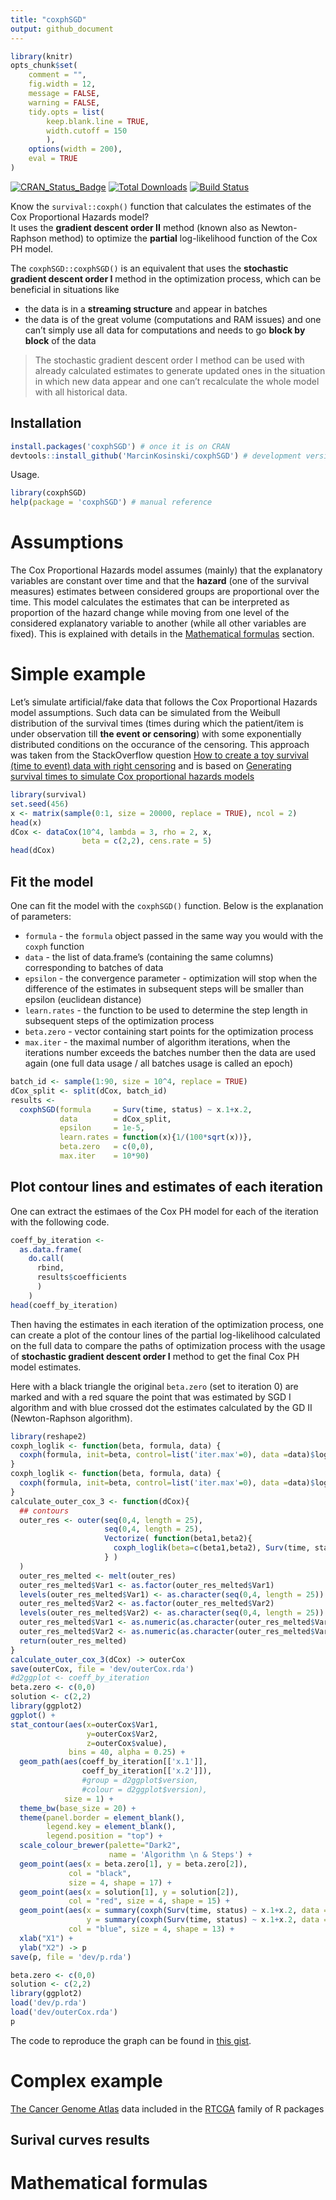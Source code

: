 ```yaml
---
title: "coxphSGD"
output: github_document
---
```


```r
library(knitr)
opts_chunk$set(
	comment = "",
	fig.width = 12, 
	message = FALSE,
	warning = FALSE,
	tidy.opts = list(
		keep.blank.line = TRUE,	
		width.cutoff = 150
		),
	options(width = 200),
	eval = TRUE
)
```

[![CRAN_Status_Badge](http://www.r-pkg.org/badges/version/coxphSGD)](http://cran.r-project.org/web/packages/coxphSGD)
[![Total Downloads](http://cranlogs.r-pkg.org/badges/grand-total/coxphSGD?color=orange)](http://cranlogs.r-pkg.org/badges/grand-total/coxphSGD)
[![Build Status](https://api.travis-ci.org/MarcinKosinski/coxphSGD.png)](https://travis-ci.org/MarcinKosinski/coxphSGD)

Know the `survival::coxph()` function that calculates the estimates of the Cox Proportional Hazards model? <br>
It uses the **gradient descent order II** method (known also as Newton-Raphson method) to optimize the **partial** log-likelihood function of the Cox PH model. 

The `coxphSGD::coxphSGD()` is an equivalent that uses the **stochastic gradient descent order I** method in the optimization process, which can be beneficial in situations like

- the data is in a **streaming structure** and appear in batches
- the data is of the great volume (computations and RAM issues) and one can't simply use all data for computations and needs to go **block by block** of the data

> The stochastic gradient descent order I method can be used with already calculated estimates to generate updated ones in the situation in which new data appear and one can't recalculate the whole model with all historical data.

## Installation

```r
install.packages('coxphSGD') # once it is on CRAN
devtools::install_github('MarcinKosinski/coxphSGD') # development version
```

Usage.

```r
library(coxphSGD)
help(package = 'coxphSGD') # manual reference
```

# Assumptions

The Cox Proportional Hazards model assumes (mainly) that the explanatory variables are constant over time and that the **hazard** (one of the survival measures) estimates between considered groups are proportional over the time. This model calculates the estimates that can be interpreted as proportion of the hazard change while moving from one level of the considered explanatory variable to another (while all other variables are fixed). This is explained with details in the [Mathematical formulas](#mathematical-formulas) section.

# Simple example

Let's simulate artificial/fake data that follows the Cox Proportional Hazards model assumptions. Such data can be simulated from the Weibull distribution of the survival times (times during which the patient/item is under observation till **the event or censoring**) with some exponentially distributed conditions on the occurance of the censoring. This approach was taken from the StackOverflow question [How to create a toy survival (time to event) data with right censoring](https://stats.stackexchange.com/questions/135124/how-to-create-a-toy-survival-time-to-event-data-with-right-censoring) and is based on [Generating survival times to simulate Cox proportional hazards models](http://onlinelibrary.wiley.com/doi/10.1002/sim.2059/abstract) 


```r
library(survival)
set.seed(456)
x <- matrix(sample(0:1, size = 20000, replace = TRUE), ncol = 2)
head(x)
dCox <- dataCox(10^4, lambda = 3, rho = 2, x,
                beta = c(2,2), cens.rate = 5)
head(dCox)
```

## Fit the model

One can fit the model with the `coxphSGD()` function. Below is the explanation of parameters:

- `formula` - the `formula` object passed in the same way you would with the `coxph` function
- `data` - the list of data.frame's (containing the same columns) corresponding to batches of data
- `epsilon` - the convergence parameter - optimization will stop when the difference of the estimates in subsequent steps will be smaller than epsilon (euclidean distance)
- `learn.rates` - the function to be used to determine the step length in subsequent steps of the optimization process
- `beta.zero` - vector containing start points for the optimization process
- `max.iter` - the maximal number of algorithm iterations, when the iterations number exceeds the batches number then the data are used again (one full data usage / all batches usage is called an epoch)

```r
batch_id <- sample(1:90, size = 10^4, replace = TRUE)
dCox_split <- split(dCox, batch_id)
results <-
  coxphSGD(formula     = Surv(time, status) ~ x.1+x.2,
           data        = dCox_split,
           epsilon     = 1e-5,
           learn.rates = function(x){1/(100*sqrt(x))},
           beta.zero   = c(0,0),
           max.iter    = 10*90)
```



## Plot contour lines and estimates of each iteration


One can extract the estimaes of the Cox PH model for each of the iteration with the following code.

```r
coeff_by_iteration <-
  as.data.frame(
    do.call(
      rbind,
      results$coefficients
      )
    )
head(coeff_by_iteration)
```

Then having the estimates in each iteration of the optimization process, one can create a plot of the contour lines of the partial log-likelihood calculated on the full data to compare the paths of optimization process with the usage of **stochastic gradient descent order I** method to get the final Cox PH model estimates. 


Here with a black triangle the original `beta.zero` (set to iteration 0) are marked and with a red square the point that was estimated by SGD I algorithm and with blue crossed dot the estimates calculated by the GD II (Newton-Raphson algorithm).

```r
library(reshape2)
coxph_loglik <- function(beta, formula, data) {
  coxph(formula, init=beta, control=list('iter.max'=0), data =data)$loglik[2]
}
coxph_loglik <- function(beta, formula, data) {
  coxph(formula, init=beta, control=list('iter.max'=0), data =data)$loglik[2]
}
calculate_outer_cox_3 <- function(dCox){
  ## contours
  outer_res <- outer(seq(0,4, length = 25),
                     seq(0,4, length = 25),
                     Vectorize( function(beta1,beta2){
                       coxph_loglik(beta=c(beta1,beta2), Surv(time, status)~x.1+x.2-1, dCox)
                     } )
  )
  outer_res_melted <- melt(outer_res)
  outer_res_melted$Var1 <- as.factor(outer_res_melted$Var1)
  levels(outer_res_melted$Var1) <- as.character(seq(0,4, length = 25))
  outer_res_melted$Var2 <- as.factor(outer_res_melted$Var2)
  levels(outer_res_melted$Var2) <- as.character(seq(0,4, length = 25))
  outer_res_melted$Var1 <- as.numeric(as.character(outer_res_melted$Var1))
  outer_res_melted$Var2 <- as.numeric(as.character(outer_res_melted$Var2))
  return(outer_res_melted)
}
calculate_outer_cox_3(dCox) -> outerCox
save(outerCox, file = 'dev/outerCox.rda')
#d2ggplot <- coeff_by_iteration
beta.zero <- c(0,0)
solution <- c(2,2)
library(ggplot2)
ggplot() +
stat_contour(aes(x=outerCox$Var1,
                 y=outerCox$Var2,
                 z=outerCox$value),
             bins = 40, alpha = 0.25) +
  geom_path(aes(coeff_by_iteration[['x.1']],
                coeff_by_iteration[['x.2']]),
                #group = d2ggplot$version,
                #colour = d2ggplot$version),
            size = 1) +
  theme_bw(base_size = 20) +
  theme(panel.border = element_blank(),
        legend.key = element_blank(),
        legend.position = "top") +
  scale_colour_brewer(palette="Dark2",
                      name = 'Algorithm \n & Steps') +
  geom_point(aes(x = beta.zero[1], y = beta.zero[2]),
             col = "black",
             size = 4, shape = 17) +
  geom_point(aes(x = solution[1], y = solution[2]),
             col = "red", size = 4, shape = 15) +
  geom_point(aes(x = summary(coxph(Surv(time, status) ~ x.1+x.2, data = dCox))$coeff[1,1],
                 y = summary(coxph(Surv(time, status) ~ x.1+x.2, data = dCox))$coeff[2,1]),
             col = "blue", size = 4, shape = 13) +
  xlab("X1") +
  ylab("X2") -> p
save(p, file = 'dev/p.rda')
```

```r
beta.zero <- c(0,0)
solution <- c(2,2)
library(ggplot2)
load('dev/p.rda')
load('dev/outerCox.rda')
p
```

The code to reproduce the graph can be found in [this gist](https://gist.github.com/MarcinKosinski/909826b62f8849675f0980384fd6e28e).

# Complex example

[The Cancer Genome Atlas](https://cancergenome.nih.gov/) data included in the [RTCGA](https://github.com/RTCGA/) family of R packages

## Surival curves results

# Mathematical formulas
